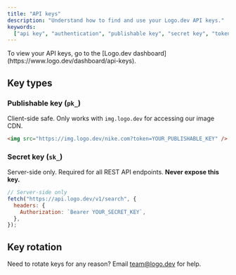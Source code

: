 ```yaml
---
title: "API keys"
description: "Understand how to find and use your Logo.dev API keys."
keywords:
  ["api key", "authentication", "publishable key", "secret key", "token"]
---
```


<Note>
  To view your API keys, go to the [Logo.dev
  dashboard](https://www.logo.dev/dashboard/api-keys).
</Note>

## Key types

### Publishable key (`pk_`)

Client-side safe. Only works with `img.logo.dev` for accessing our image CDN.

```html
<img src="https://img.logo.dev/nike.com?token=YOUR_PUBLISHABLE_KEY" />
```

### Secret key (`sk_`)

Server-side only. Required for all REST API endpoints. **Never expose this key.**

```javascript
// Server-side only
fetch("https://api.logo.dev/v1/search", {
  headers: {
    Authorization: `Bearer YOUR_SECRET_KEY`,
  },
});
```

## Key rotation

Need to rotate keys for any reason? Email team@logo.dev for help.
